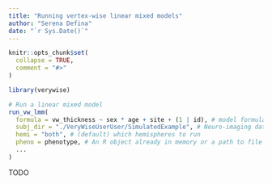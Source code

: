 ```yaml
---
title: "Running vertex-wise linear mixed models"
author: "Serena Defina"
date: "`r Sys.Date()`"
---
```


```r
knitr::opts_chunk$set(
  collapse = TRUE,
  comment = "#>"
)
```

```r
library(verywise)
```

```r
# Run a linear mixed model
run_vw_lmm(
  formula = vw_thickness ~ sex * age + site + (1 | id), # model formula
  subj_dir = "./VeryWiseUserUser/SimulatedExample", # Neuro-imaging data location
  hemi = "both", # (default) which hemispheres to run
  pheno = phenotype, # An R object already in memory or a path to file 
  ...
)
```

TODO

